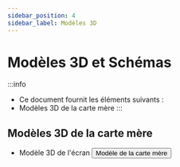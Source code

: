 ```yaml
---
sidebar_position: 4
sidebar_label: Modèles 3D
---
```


# Modèles 3D et Schémas

:::info
* Ce document fournit les éléments suivants :
* Modèles 3D de la carte mère
:::

## Modèles 3D de la carte mère

* Modèle 3D de l'écran
    <Button variant="contained" disableElevation component="a" rel="noopener" href="https://cdn.mellow.klipper.cn/STEP/FLY-WiScreen.step">Modèle de la carte mère</Button>
